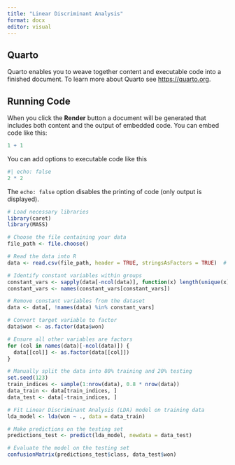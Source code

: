 ---
title: "Linear Discriminant Analysis"
format: docx
editor: visual
---

## Quarto

Quarto enables you to weave together content and executable code into a finished document. To learn more about Quarto see <https://quarto.org>.

## Running Code

When you click the **Render** button a document will be generated that includes both content and the output of embedded code. You can embed code like this:

```{r}
1 + 1
```

You can add options to executable code like this

```{r}
#| echo: false
2 * 2
```

The `echo: false` option disables the printing of code (only output is displayed).

```{r}
# Load necessary libraries
library(caret)
library(MASS)

# Choose the file containing your data
file_path <- file.choose()

# Read the data into R
data <- read.csv(file_path, header = TRUE, stringsAsFactors = TRUE)  # Ensure strings are read as factors

# Identify constant variables within groups
constant_vars <- sapply(data[-ncol(data)], function(x) length(unique(x)) == 1)
constant_vars <- names(constant_vars[constant_vars])

# Remove constant variables from the dataset
data <- data[, !names(data) %in% constant_vars]

# Convert target variable to factor
data$won <- as.factor(data$won)

# Ensure all other variables are factors
for (col in names(data)[-ncol(data)]) {
  data[[col]] <- as.factor(data[[col]])
}

# Manually split the data into 80% training and 20% testing
set.seed(123)
train_indices <- sample(1:nrow(data), 0.8 * nrow(data))
data_train <- data[train_indices, ]
data_test <- data[-train_indices, ]

# Fit Linear Discriminant Analysis (LDA) model on training data
lda_model <- lda(won ~ ., data = data_train)

# Make predictions on the testing set
predictions_test <- predict(lda_model, newdata = data_test)

# Evaluate the model on the testing set
confusionMatrix(predictions_test$class, data_test$won)




```
